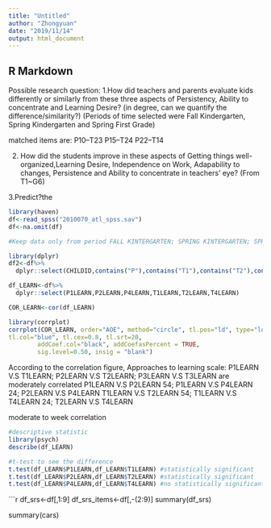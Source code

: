 ```yaml
---
title: "Untitled"
author: "Zhongyuan"
date: "2019/11/14"
output: html_document
---
```


## R Markdown
Possible research question:
1.How did teachers and parents evaluate kids differently or similarly from these three aspects of Persistency, Ability to concentrate and Learning Desire? (in degree, can we quantify the difference/similarity?)
(Periods of time selected were Fall Kindergarten, Spring Kindergarten and Spring First Grade)

matched items are:
P10--T23
P15--T24
P22--T14

2. How did the students improve in these aspects of Getting things well-organized,Learning Desire, Independence on Work, Adapability to changes, Persistence and Ability to concentrate in teachers' eye? (From T1~G6)

3.Predict?the 


```r
library(haven)
df<-read_spss("2010070_atl_spss.sav")
df<-na.omit(df)

#Keep data only from period FALL KINTERGARTEN; SPRING KINTERGARTEN; SPRING FIRST GRADE

library(dplyr)
df2<-df%>%
  dplyr::select(CHILDID,contains("P"),contains("T1"),contains("T2"),contains("T4"))

df_LEARN<-df%>%
  dplyr::select(P1LEARN,P2LEARN,P4LEARN,T1LEARN,T2LEARN,T4LEARN)

COR_LEARN<-cor(df_LEARN)

library(corrplot)
corrplot(COR_LEARN, order="AOE", method="circle", tl.pos="ld", type="lower",        
tl.col="blue", tl.cex=0.8, tl.srt=20, 
        addCoef.col="black", addCoefasPercent = TRUE,
        sig.level=0.50, insig = "blank")


```

According to the correlation figure, Approaches to learning scale: 
P1LEARN V.S T1LEARN; P2LEARN V.S T2LEARN; P3LEARN V.S T3LEARN are moderately correlated
P1LEARN V.S P2LEARN 54; P1LEARN V.S P4LEARN 24; P2LEARN V.S P4LEARN
T1LEARN V.S T2LEARN 54; T1LEARN V.S T4LEARN 24; T2LEARN V.S T4LEARN 

moderate to week correlation 

```r
#descriptive statistic
library(psych)
describe(df_LEARN)

```

```r
#t-test to see the difference
t.test(df_LEARN$P1LEARN,df_LEARN$T1LEARN) #statistically significant
t.test(df_LEARN$P2LEARN,df_LEARN$T2LEARN) #statistically significant
t.test(df_LEARN$P4LEARN,df_LEARN$T4LEARN) #no statistically significant

```


```r
df_srs<-df[,1:9]
df_srs_items<-df[,-(2:9)]
summary(df_srs)


summary(cars)